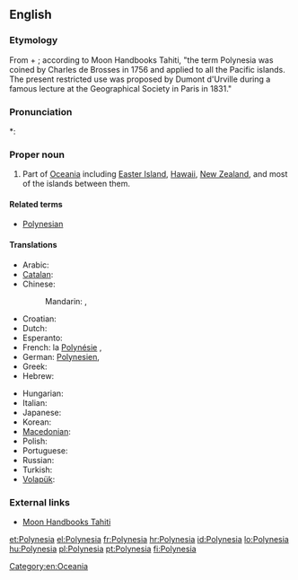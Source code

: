 ==English==

===Etymology===
From {{etyl|grc|en}} {{term|πολύς||many|tr=polus|lang=grc|sc=polytonic}} + {{term|νῆσος||island|tr=nēsos|lang=grc|sc=polytonic}}; according to Moon Handbooks Tahiti, "the term Polynesia was coined by Charles de Brosses in 1756 and applied to all the Pacific islands.  The present restricted use was proposed by Dumont d'Urville during a famous lecture at the Geographical Society in Paris in 1831."

===Pronunciation===
*: {{rhymes|iːʒə}}

===Proper noun===
{{wikipedia}}
{{en-proper noun}}

# Part of [[Oceania]] including [[Easter Island]], [[Hawaii]], [[New Zealand]], and most of the islands between them.

====Related terms====
* [[Polynesian]]

====Translations====
{{trans-top|part of Oceania}}
* Arabic: {{t|ar|بولينزيا|f|tr=buliniizya}}
* [[Catalan]]: {{t|ca|Polinèsia|f}}
* Chinese:
*: Mandarin: {{t|cmn|波利尼西亞|sc=Hani}}, {{t|cmn|波利尼西亚|tr=Bōlìníxīyà|sc=Hani}}
* Croatian: {{t+|hr|Polinezija|f}}
* Dutch: {{t|nl|Polynesië}}
* Esperanto: {{t|eo|Polinezio}}
* French: la [[Polynésie]] {{f}}, {{t+|fr|Polynésie|f}}
* German: [[Polynesien]], {{t|de|Polynesien|n}}
* Greek: {{t+|el|Πολυνησία|f|tr=Polynesía}}
* Hebrew: {{t|he|פולינזיה|f|tr=polinezia}}
{{trans-mid}}
* Hungarian: {{t|hu|Polinézia}}
* Italian: {{t-|it|Polinesia|f}}
* Japanese: {{t|ja|ポリネシア|tr=Porineshia}}
* Korean: {{t|ko|폴리네시아 |tr=Pollinesia}}
* [[Macedonian]]: {{t|mk|Полинезија|f|tr=Polinézija}}
* Polish: {{t+|pl|Polinezja|f}}
* Portuguese: {{t+|pt|Polinésia}}
* Russian: {{t-|ru|Полинезия|f|tr=Polinézija}}
* Turkish: {{t+|tr|Polinezya}}
* [[Volapük]]: {{t|vo|Möda-Seanuäns|xs=Volapük}}
{{trans-bottom}}

===External links===
* [http://www.southpacific.org/tahiti.html Moon Handbooks Tahiti]

[[Category:en:Oceania]]

[[et:Polynesia]]
[[el:Polynesia]]
[[fr:Polynesia]]
[[hr:Polynesia]]
[[id:Polynesia]]
[[lo:Polynesia]]
[[hu:Polynesia]]
[[pl:Polynesia]]
[[pt:Polynesia]]
[[fi:Polynesia]]